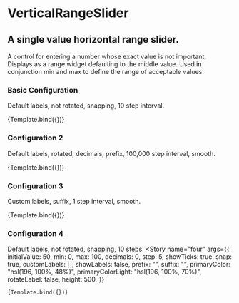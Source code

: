 
<Meta
  title="components/VerticalRangeSlider" 
  component={VerticalRangeSlider} 
/>



# VerticalRangeSlider

## A single value horizontal range slider.
A control for entering a number whose exact value is not important. Displays as
a range widget defaulting to the middle value. Used in conjunction min and max
to define the range of acceptable values.

<div className="previews">

<!-- Basic Configuration Wrapper -->
<div> 

  ### Basic Configuration
  Default labels, not rotated, snapping, 10 step interval.
  
  <Canvas withToolbar>
  <Story 
    name="basic"
    args={{
      initialValue: 50,
      min: 0,
      max: 100,
      decimals: 0,
      step: 5,
      showTicks: true,
      snap: true,
      customLabels: [],
      showLabels: true,
      prefix: "",
      suffix: "",
      primaryColor: "hsl(196, 100%, 48%)",
      primaryColorLight: "hsl(196, 100%, 70%)",
      rotateLabel: false,
      height: 500,
    }}
  >
    {Template.bind({})}
  </Story>
</Canvas>

</div>

<!-- Configuration 2 Wrapper -->
<div> 

  ### Configuration 2
  Default labels, rotated, decimals, prefix, 100,000 step interval, smooth.
  
  <Canvas withToolbar>
  <Story 
    name="two"
    args={{
      initialValue: 675315,
      min: 100000,
      max: 1000000,
      decimals: 2,
      step: 100000,
      showTicks: true,
      snap: false,
      customLabels: [],
      showLabels: true,
      prefix: "$",
      suffix: "",
      primaryColor: "hsl(196, 100%, 48%)",
      primaryColorLight: "hsl(196, 100%, 70%)",
      rotateLabel: true,
      height:500 
    }}
  >
    {Template.bind({})}
  </Story>
</Canvas>

</div>

<!-- Configuration 3 Wrapper -->
<div>

  ### Configuration 3
  <p className="description">Custom labels, suffix, 1 step interval, smooth.</p>

  <Canvas withToolbar>
  <Story 
    name="three"
    args={{
      initialValue: 400,
      min: 200,
      max: 600,
      decimals: 0,
      step: 2,
      showTicks: true,
      snap: false,
      customLabels: [
      { 230: "Very Cool" },
      { 284: "Cool" },
      { 320: "Moderate"},
      { 374: "Moderately Hot" },
      { 428: "Hot" },
      { 464: "Very Hot"},
      { 550: "Broil"},
      ],
      showLabels: true,
      prefix: "",
      suffix: "°F",
      primaryColor: "hsl(196, 100%, 48%)",
      primaryColorLight: "hsl(196, 100%, 70%)",
      rotateLabel: false,
      height:500 
    }}
  >
    {Template.bind({})}
  </Story>
</Canvas>

</div>

<!-- Configuration 4 Wrapper -->
<div>

  ### Configuration 4
  Default labels, not rotated, snapping, 10 steps.
  <Canvas withToolbar>
  <Story 
    name="four"
    args={{
      initialValue: 50,
      min: 0,
      max: 100,
      decimals: 0,
      step: 5,
      showTicks: true,
      snap: true,
      customLabels: [],
      showLabels: false,
      prefix: "",
      suffix: "",
      primaryColor: "hsl(196, 100%, 48%)",
      primaryColorLight: "hsl(196, 100%, 70%)",
      rotateLabel: false,
      height: 500,
    }}
  >
    {Template.bind({})}
  </Story>
</Canvas>


</div>

</div>
<ArgsTable of={VerticalRangeSlider} />

